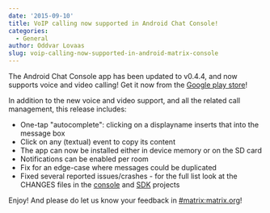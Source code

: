 ```yaml
---
date: '2015-09-10'
title: VoIP calling now supported in Android Chat Console!
categories:
  - General
author: Oddvar Lovaas
slug: voip-calling-now-supported-in-android-matrix-console
---
```


The Android Chat Console app has been updated to v0.4.4, and now supports voice and video calling! Get it now from the <a href="https://play.google.com/store/apps/details?id=org.matrix.androidsdk.alpha">Google play store</a>!

In addition to the new voice and video support, and all the related call management, this release includes:
<ul>
	<li>One-tap "autocomplete": clicking on a displayname inserts that into the message box</li>
	<li>Click on any (textual) event to copy its content</li>
	<li>The app can now be installed either in device memory or on the SD card</li>
	<li>Notifications can be enabled per room</li>
	<li>Fix for an edge-case where messages could be duplicated</li>
	<li>Fixed several reported issues/crashes - for the full list look at the CHANGES files in the <a href="https://github.com/matrix-org/matrix-android-console/blob/master/CHANGES.rst">console</a> and <a href="https://github.com/matrix-org/matrix-android-sdk/blob/master/CHANGES.rst">SDK</a> projects</li>

</ul>

Enjoy! And please do let us know your feedback in <a href="/beta/#/room/#matrix:matrix.org">#matrix:matrix.org</a>!
